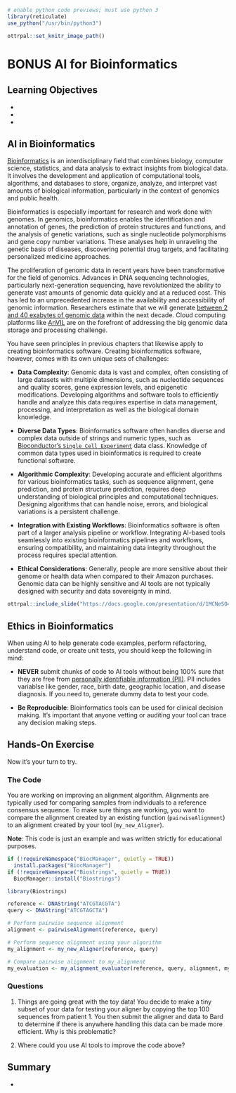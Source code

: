 
```r
# enable python code previews; must use python 3
library(reticulate)
use_python("/usr/bin/python3")

ottrpal::set_knitr_image_path()
```

# BONUS AI for Bioinformatics

## Learning Objectives

-
-
-

## AI in Bioinformatics

[Bioinformatics](https://www.genome.gov/genetics-glossary/Bioinformatics) is an interdisciplinary field that combines biology, computer science, statistics, and data analysis to extract insights from biological data. It involves the development and application of computational tools, algorithms, and databases to store, organize, analyze, and interpret vast amounts of biological information, particularly in the context of genomics and public health.

Bioinformatics is especially important for research and work done with genomes. In genomics, bioinformatics enables the identification and annotation of genes, the prediction of protein structures and functions, and the analysis of genetic variations, such as single nucleotide polymorphisms and gene copy number variations. These analyses help in unraveling the genetic basis of diseases, discovering potential drug targets, and facilitating personalized medicine approaches.

The proliferation of genomic data in recent years have been transformative for the field of genomics. Advances in DNA sequencing technologies, particularly next-generation sequencing, have revolutionized the ability to generate vast amounts of genomic data quickly and at a reduced cost. This has led to an unprecedented increase in the availability and accessibility of genomic information. Researchers estimate that we will generate [between 2 and 40 exabytes of genomic data](https://www.genome.gov/about-genomics/fact-sheets/Genomic-Data-Science) within the next decade. Cloud computing platforms like [AnVIL](https://anvilproject.org/) are on the forefront of addressing the big genomic data storage and processing challenge.

You have seen principles in previous chapters that likewise apply to creating bioinformatics software. Creating bioinformatics software, however, comes with its own unique sets of challenges:

- **Data Complexity**: Genomic data is vast and complex, often consisting of large datasets with multiple dimensions, such as nucleotide sequences and quality scores, gene expression levels, and epigenetic modifications. Developing algorithms and software tools to efficiently handle and analyze this data requires expertise in data management, processing, and interpretation as well as the biological domain knowledge.

- **Diverse Data Types**: Bioinformatics software often handles diverse and complex data outside of strings and numeric types, such as [Bioconductor's `Single Cell Experiment`](https://www.bioconductor.org/packages/release/bioc/vignettes/SingleCellExperiment/inst/doc/intro.html) data class. Knowledge of common data types used in bioinformatics is required to create functional software.

- **Algorithmic Complexity**: Developing accurate and efficient algorithms for various bioinformatics tasks, such as sequence alignment, gene prediction, and protein structure prediction, requires deep understanding of biological principles and computational techniques. Designing algorithms that can handle noise, errors, and biological variations is a persistent challenge.

- **Integration with Existing Workflows**: Bioinformatics software is often part of a larger analysis pipeline or workflow. Integrating AI-based tools seamlessly into existing bioinformatics pipelines and workflows, ensuring compatibility, and maintaining data integrity throughout the process requires special attention.

- **Ethical Considerations**: Generally, people are more sensitive about their genome or health data when compared to their Amazon purchases. Genomic data can be highly sensitive and AI tools are not typically designed with security and data sovereignty in mind.

```r
ottrpal::include_slide("https://docs.google.com/presentation/d/1MCNeSO4aOm1iESWDLOGTcx3aLEbnu8UttV0QGVAeafE/edit#slide=id.g2313f95cd49_180_4")
```

## Ethics in Bioinformatics

When using AI to help generate code examples, perform refactoring, understand code, or create unit tests, you should keep the following in mind:

- **NEVER** submit chunks of code to AI tools without being 100% sure that they are free from [personally identifiable information (PII)](https://toolkit.ncats.nih.gov/glossary/personally-identifiable-information/). PII includes variablse like gender, race, birth date, geographic location, and disease diagnosis. If you need to, generate dummy data to test your code.

- **Be Reproducible**: Bioinformatics tools can be used for clinical decision making. It's important that anyone vetting or auditing your tool can trace any decision making steps.

## Hands-On Exercise

Now it's your turn to try. 

### The Code

You are working on improving an alignment algorithm. Alignments are typically used for comparing samples from individuals to a reference consensus sequence. To make sure things are working, you want to compare the alignment created by an existing function (`pairwiseAlignment`) to an alignment created by your tool (`my_new_Aligner`).

**Note**: This code is just an example and was written strictly for educational purposes.

```r
if (!requireNamespace("BiocManager", quietly = TRUE))
  install.packages("BiocManager")
if (!requireNamespace("Biostrings", quietly = TRUE))
  BiocManager::install("Biostrings")

library(Biostrings)

reference <- DNAString("ATCGTACGTA")
query <- DNAString("ATCGTAGCTA")

# Perform pairwise sequence alignment
alignment <- pairwiseAlignment(reference, query)

# Perform sequence alignment using your algorithm
my_alignment <- my_new_Aligner(reference, query)

# Compare pairwise alignment to my_alignment
my_evaluation <- my_alignment_evaluator(reference, query, alignment, my_alignment)
```

### Questions

1. Things are going great with the toy data! You decide to make a tiny subset of your data for testing your aligner by copying the top 100 sequences from patient 1. You then submit the aligner and data to Bard to determine if there is anywhere handling this data can be made more efficient. Why is this problematic?

2. Where could you use AI tools to improve the code above?

## Summary

- 